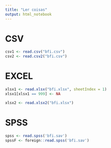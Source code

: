 ```yaml
---
title: "Ler coisas"
output: html_notebook
---
```


# CSV

```r
csv1 <- read.csv("bfi.csv")
csv2 <- read.csv2("bfi.csv")
```

# EXCEL
```r
xlsx1 <- read.xlsx("bfi.xlsx", sheetIndex = 1)
xlsx1[xlsx1 == 999] <- NA

xlsx2 <- read.xlsx2("bfi.xlsx")


```

# SPSS
```r
spss <- read.spss('bfi.sav')
spssF <- foreign::read.spss('bfi.sav')
```




